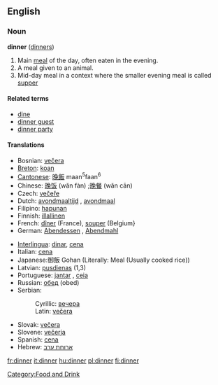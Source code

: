 ==English==

{{rank|sit|considerable|private|768|dinner|command|etc.|broke}}

===Noun===
'''dinner''' ([[dinners]])

# Main [[meal]] of the day, often eaten in the evening.
# A meal given to an animal.
# Mid-day meal in a context where the smaller evening meal is called [[supper]]

====Related terms====
*[[dine]]
*[[dinner guest]]
*[[dinner party]]

====Translations====
{{top}}
*Bosnian: [[večera#Bosnian|večera]] {{f}}
*[[Breton]]: [[koan]] {{f}}
*[[Cantonese]]: [[晚飯]] maan<sup>5</sup>faan<sup>6</sup>
*Chinese: [[晚]][[饭]] (wăn fàn) ;[[晚]][[餐]] (wăn cān)
*Czech: [[večeře]]
*Dutch: [[avondmaaltijd]] {{m}}, [[avondmaal]] {{n}}
*Filipino: [[hapunan]]
*Finnish: [[illallinen]]
*French: [[dîner]] (France), [[souper]] (Belgium}
*German: [[Abendessen]] {{n}}, [[Abendmahl]] {{n}}
{{mid}}
*[[Interlingua]]: [[dinar]], [[cena]]
*Italian: [[cena]] {{f}}
*Japanese:御飯 Gohan (Literally: Meal (Usually cooked rice))
*Latvian: [[pusdienas]] {{f}} {{p}} (1,3)
*Portuguese: [[jantar]] {{m}}, [[ceia]] {{f}}
*Russian: [[обед]] (obed) {{m}}
*Serbian:
*:Cyrillic: [[вечера#Serbian|вечера]] {{f}}
*:Latin: [[večera#Serbian|večera]] {{f}}
*Slovak: [[večera#Slovak|večera]] {{f}}
*Slovene: [[večerja]] {{f}}
*Spanish: [[cena]] {{f}}
*Hebrew: [[ארוחת ערב]] {{n}}
{{bottom}}

[[Category:Food and Drink]]

[[fr:dinner]]
[[it:dinner]]
[[hu:dinner]]
[[pl:dinner]]
[[fi:dinner]]